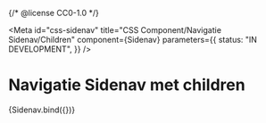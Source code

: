 {/* @license CC0-1.0 */}


<Meta
  id="css-sidenav"
  title="CSS Component/Navigatie Sidenav/Children"
  component={Sidenav}
  parameters={{
    status: "IN DEVELOPMENT",
  }}
/>

# Navigatie Sidenav met children

<Canvas>
  <Story
    name="Children"
    args={{
      items: [
        { href: "#", title: "Home" },
        { href: "#", title: "Wonen en leven" },
        { href: "#", title: "Parken en groen" },
        {
          href: "#",
          title: "Bomen",
          haschildren: true,
          children: [
            { href: "#", title: "Bomennieuws" },
            { href: "#", title: "Bomen planten en kappen", current: true },
            { href: "#", title: "Bomenzorg en bomenbeleid" },
            { href: "#", title: "Ziekten en plagen" },
            { href: "#", title: "Overlast bomen" },
            { href: "#", title: "Zorgvuldig met bomen omgaan" },
          ],
        },
      ],
    }}
    parameters={{
      docs: {
        source: {
          state: "closed",
        },
      },
    }}
  >
    {Sidenav.bind({})}
  </Story>
</Canvas>
